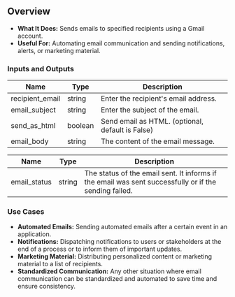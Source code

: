 ## Overview

- **What It Does:** Sends emails to specified recipients using a Gmail account.
- **Useful For:** Automating email communication and sending notifications, alerts, or marketing material.

### Inputs and Outputs

| Name            | Type    | Description                                      |
| --------------- | ------- | ------------------------------------------------ |
| recipient_email | string  | Enter the recipient's email address.             |
| email_subject   | string  | Enter the subject of the email.                  |
| send_as_html    | boolean | Send email as HTML. (optional, default is False) |
| email_body      | string  | The content of the email message.                |

| Name         | Type   | Description                                                                                           |
| ------------ | ------ | ----------------------------------------------------------------------------------------------------- |
| email_status | string | The status of the email sent. It informs if the email was sent successfully or if the sending failed. |

### Use Cases

- **Automated Emails:** Sending automated emails after a certain event in an application.
- **Notifications:** Dispatching notifications to users or stakeholders at the end of a process or to inform them of important updates.
- **Marketing Material:** Distributing personalized content or marketing material to a list of recipients.
- **Standardized Communication:** Any other situation where email communication can be standardized and automated to save time and ensure consistency.
